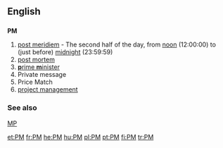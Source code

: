 {{see|Pm}}
==English==

==={{initialism}}===
'''PM'''

# [[post meridiem]] - The second half of the day, from [[noon]] (12:00:00) to (just before) [[midnight]] (23:59:59)
# [[post mortem]]
# [[prime minister|'''p'''rime '''m'''inister]]
# Private message
# Price Match
# [[project management]]

===See also===
[[MP]]

[[et:PM]]
[[fr:PM]]
[[he:PM]]
[[hu:PM]]
[[pl:PM]]
[[pt:PM]]
[[fi:PM]]
[[tr:PM]]